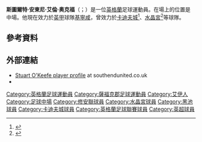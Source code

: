 {{noteTA
|G1=Football
|G2=FAcup
|G3=efa
|1=zh-hans:奥克费; zh-hk:奧基菲;
}}
{{Infobox football biography
| name = 斯圖爾特·奧克福<br/>Stuart O'Keefe
| image = Stuart OKeefe.jpg
| image_size = 200
| caption = 
| fullname = Stuart Antony Alan O'Keefe<ref>{{cite web |url=http://www.football-league.co.uk/staticFiles/4e/bd/0,,10794~179534,00.pdf |format=PDF |page=4 |title=Professional retain lists & free transfers 2012/13 |publisher=The Football League |date=May 2013 |accessdate=15 June 2013 |deadurl=yes |archiveurl=https://web.archive.org/web/20140802074454/http://www.football-league.co.uk/staticFiles/4e/bd/0,,10794~179534,00.pdf |archivedate=2 August 2014 |df=dmy-all }}</ref>
| birth_date = {{birth date and age|1991|3|4|df=y}}<ref name="Hugman2009-10"/>
| birth_place = [[英格蘭|英格蘭]][[薩福克郡|薩福克郡]]{{link-en|艾耶|Eye, Suffolk}}
| height = {{height|m=1.73|precision=0}}<ref name="Hugman2009-10">{{Cite book
 | editor-first = Barry J.
 | editor-last = Hugman
 | title = The PFA Footballers' Who's Who 2009–10
 | year = 2009
 | publisher = Mainstream Publishing
 | isbn = 978-1-84596-474-0}}</ref>
| position = [[中場_(足球)|中場]]
| currentclub = [[吉林汉姆足球俱乐部|基寧咸]]
| clubnumber = 4
| youthyears1 = 
| youthclubs1 = 斯科爾青年
| youthyears2 = 2001–2007
| youthclubs2 = [[伊普斯维奇城足球俱乐部|伊普斯維奇]]
| youthyears3 = 2007–2008
| youthclubs3 = [[绍森德足球俱乐部|绍森德]]
| years1 = 2008–2010
| clubs1 = [[绍森德足球俱乐部|绍森德]]
| caps1 = 10
| goals1 = 0
| years2 = 2010–2015
| clubs2 = [[水晶宮足球俱樂部|水晶宮]]
| caps2 = 36
| goals2 = 1
| years3 = 2014
| clubs3 = → [[黑池足球會|黑池]]
| caps3 = 4
| goals3 = 0
| years4 = 2015–2019
| clubs4 = [[卡迪夫城足球俱乐部|卡迪夫城]]
| caps4 = 38
| goals4 = 2
| years5 = 2017
| clubs5 = → [[米尔顿凯恩斯足球俱乐部|米尔顿凯恩斯]]
| caps5 = 18
| goals5 = 4
| years6 = 2017–2018
| clubs6 = → [[朴茨茅斯足球俱乐部|朴茨茅斯]]
| caps6 = 21
| goals6 = 0
| years7 = 2018–2019
| clubs7 = → [[普利茅斯足球俱樂部|普利茅夫]]
| caps7 = 11
| goals7 = 0
| years8 = 2019–
| clubs8 = [[吉林汉姆足球俱乐部|基寧咸]]
| caps8 = 5
| goals8 = 0
| club-update = 7 September 2019
}}
'''斯圖爾特·安東尼·艾倫·奥克福'''（{{lang-en|Stuart Antony Alan O'Keefe}}；{{bd|1991年|3月4日}}）是一位[[英格蘭|英格蘭]]足球運動員。在場上的位置是中場。他現在效力於[[英甲|英甲]]球隊[[吉林汉姆足球俱乐部|基寧咸]]，曾效力於[[卡迪夫城足球俱乐部|卡迪夫城]]<ref>{{cite web|title=O'Keefe Joins Cardiff City|work=cpfc.co.uk|publisher=Crystal Palace Official Website|url=http://www.cpfc.co.uk/news/article/midfielder-stuart-okeefe-has-joined-cardiff-city-from-crystal-palace-2232379.aspx|date=28 January 2015|accessdate=28 January 2015|archive-date=2016-05-21|archive-url=https://web.archive.org/web/20160521094245/http://www.cpfc.co.uk//news/article/midfielder-stuart-okeefe-has-joined-cardiff-city-from-crystal-palace-2232379.aspx|dead-url=no}}</ref>、[[水晶宮足球俱樂部|水晶宮]]<ref>{{cite web|title =O'Keefe Goes Out On Loan|url =http://www.cpfc.co.uk/news/article/o-keefe-goes-out-on-loan-2107751.aspx|publisher =Crystal Palace F.C.|date =27 November 2014|accessdate =27 November 2014|archive-date =2016-10-22|archive-url =https://web.archive.org/web/20161022024736/http://www.cpfc.co.uk/news/article/o-keefe-goes-out-on-loan-2107751.aspx|dead-url =no}}</ref>等球隊。

==參考資料==
{{Reflist}}

==外部連結==
*[https://web.archive.org/web/20120212163810/http://www.southendunited.co.uk/page/ProfilesDetail/0,,10444~43957,00.html Stuart O'Keefe player profile] at southendunited.co.uk
*{{soccerbase|49628}}

{{DEFAULTSORT:OKeefe, Stuart}}
[[Category:英格蘭足球運動員|Category:英格蘭足球運動員]]
[[Category:薩福克郡足球運動員|Category:薩福克郡足球運動員]]
[[Category:艾伊人|Category:艾伊人]]
[[Category:足球中場|Category:足球中場]]
[[Category:修安聯球員|Category:修安聯球員]]
[[Category:水晶宮球員|Category:水晶宮球員]]
[[Category:黑池球員|Category:黑池球員]]
[[Category:卡迪夫城球員|Category:卡迪夫城球員]]
[[Category:英格蘭足球聯賽球員|Category:英格蘭足球聯賽球員]]
[[Category:英超球員|Category:英超球員]]